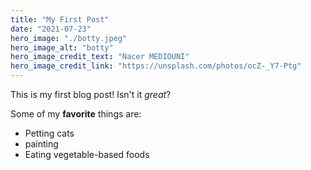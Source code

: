 ```yaml
---
title: "My First Post"
date: "2021-07-23"
hero_image: "./botty.jpeg"
hero_image_alt: "botty"
hero_image_credit_text: "Nacer MEDIOUNI"
hero_image_credit_link: "https://unsplash.com/photos/ocZ-_Y7-Ptg"
---
```


This is my first blog post! Isn't it _great_?

Some of my **favorite** things are:

- Petting cats
- painting
- Eating vegetable-based foods
